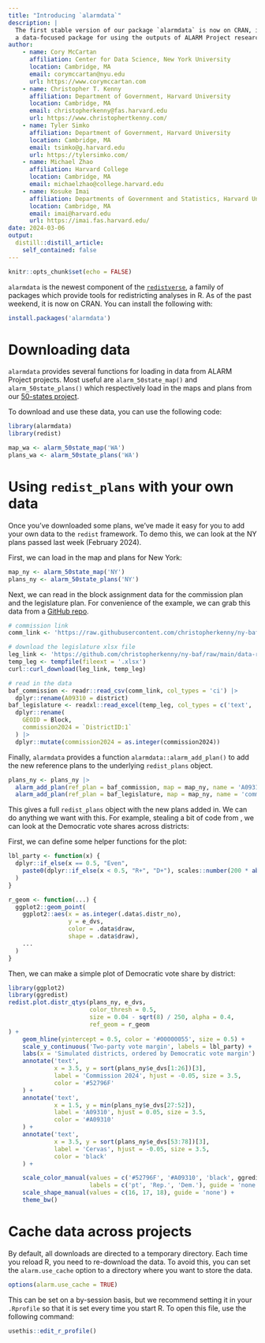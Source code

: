 ```yaml
---
title: "Introducing `alarmdata`"
description: |
  The first stable version of our package `alarmdata` is now on CRAN, introducing
  a data-focused package for using the outputs of ALARM Project research.
author:
    - name: Cory McCartan
      affiliation: Center for Data Science, New York University
      location: Cambridge, MA
      email: corymccartan@nyu.edu
      url: https://www.corymccartan.com
    - name: Christopher T. Kenny
      affiliation: Department of Government, Harvard University
      location: Cambridge, MA
      email: christopherkenny@fas.harvard.edu
      url: https://www.christophertkenny.com/
    - name: Tyler Simko
      affiliation: Department of Government, Harvard University
      location: Cambridge, MA
      email: tsimko@g.harvard.edu
      url: https://tylersimko.com/
    - name: Michael Zhao
      affiliation: Harvard College
      location: Cambridge, MA
      email: michaelzhao@college.harvard.edu
    - name: Kosuke Imai
      affiliation: Departments of Government and Statistics, Harvard University
      location: Cambridge, MA
      email: imai@harvard.edu
      url: https://imai.fas.harvard.edu/
date: 2024-03-06
output:
  distill::distill_article:
    self_contained: false
---
```



```r
knitr::opts_chunk$set(echo = FALSE)
```

`alarmdata` is the newest component of the [`redistverse`](https://alarm-redist.org/redistverse), a family of packages which provide tools for redistricting analyses in R. 
As of the past weekend, it is now on CRAN.
You can install the following with:

```r
install.packages('alarmdata')
```


# Downloading data

`alarmdata` provides several functions for loading in data from ALARM Project projects. 
Most useful are `alarm_50state_map()` and `alarm_50state_plans()` which respectively load in the maps and plans from our [50-states project](https://alarm-redist.org/fifty-states/).

To download and use these data, you can use the following code:

```r
library(alarmdata)
library(redist)

map_wa <- alarm_50state_map('WA')
plans_wa <- alarm_50state_plans('WA')
```


# Using `redist_plans` with your own data

Once you've downloaded some plans, we've made it easy for you to add your own data to the `redist` framework.
To demo this, we can look at the NY plans passed last week (February 2024).

First, we can load in the map and plans for New York:

```r
map_ny <- alarm_50state_map('NY')
plans_ny <- alarm_50state_plans('NY')
```

Next, we can read in the block assignment data for the commission plan and the legislature plan.
For convenience of the example, we can grab this data from a [GitHub repo](https://github.com/christopherkenny/ny-baf). 

```r
# commission link
comm_link <- 'https://raw.githubusercontent.com/christopherkenny/ny-baf/main/data/A09310.csv'

# download the legislature xlsx file
leg_link <- 'https://github.com/christopherkenny/ny-baf/raw/main/data-raw/congressional_plan_equivalency.xlsx'
temp_leg <- tempfile(fileext = '.xlsx')
curl::curl_download(leg_link, temp_leg)

# read in the data
baf_commission <- readr::read_csv(comm_link, col_types = 'ci') |> 
  dplyr::rename(A09310 = district)
baf_legislature <- readxl::read_excel(temp_leg, col_types = c('text', 'text')) |> 
  dplyr::rename(
    GEOID = Block,
    commission2024 = `DistrictID:1`
  ) |> 
  dplyr::mutate(commission2024 = as.integer(commission2024))
```

Finally, `alarmdata` provides a function `alarmdata::alarm_add_plan()` to add the new reference plans to the underlying `redist_plans` object.

```r
plans_ny <- plans_ny |>
  alarm_add_plan(ref_plan = baf_commission, map = map_ny, name = 'A09310') |>
  alarm_add_plan(ref_plan = baf_legislature, map = map_ny, name = 'commission2024')
```

This gives a full `redist_plans` object with the new plans added in.
We can do anything we want with this.
For example, stealing a bit of code from [](), we can look at the Democratic vote shares across districts:

First, we can define some helper functions for the plot:

```r
lbl_party <- function(x) {
  dplyr::if_else(x == 0.5, "Even",
    paste0(dplyr::if_else(x < 0.5, "R+", "D+"), scales::number(200 * abs(x - 0.5), 1))
  )
}

r_geom <- function(...) {
  ggplot2::geom_point(
    ggplot2::aes(x = as.integer(.data$.distr_no),
                 y = e_dvs,
                 color = .data$draw, 
                 shape = .data$draw),
    ...
  )
}
```

Then, we can make a simple plot of Democratic vote share by district:

```r
library(ggplot2)
library(ggredist)
redist.plot.distr_qtys(plans_ny, e_dvs,
                       color_thresh = 0.5,
                       size = 0.04 - sqrt(8) / 250, alpha = 0.4,
                       ref_geom = r_geom
) +
    geom_hline(yintercept = 0.5, color = '#00000055', size = 0.5) +
    scale_y_continuous('Two-party vote margin', labels = lbl_party) +
    labs(x = 'Simulated districts, ordered by Democratic vote margin') +
    annotate('text',
             x = 3.5, y = sort(plans_ny$e_dvs[1:26])[3],
             label = 'Commission 2024', hjust = -0.05, size = 3.5,
             color = '#52796F'
    ) +
    annotate('text',
             x = 1.5, y = min(plans_ny$e_dvs[27:52]),
             label = 'A09310', hjust = 0.05, size = 3.5,
             color = '#A09310'
    ) +
    annotate('text',
             x = 3.5, y = sort(plans_ny$e_dvs[53:78])[3],
             label = 'Cervas', hjust = -0.05, size = 3.5,
             color = 'black'
    ) + 

    scale_color_manual(values = c('#52796F', '#A09310', 'black', ggredist$partisan[2], ggredist$partisan[14]),
                       labels = c('pt', 'Rep.', 'Dem.'), guide = 'none') +
    scale_shape_manual(values = c(16, 17, 18), guide = 'none') +
    theme_bw()
```

# Cache data across projects

By default, all downloads are directed to a temporary directory.
Each time you reload R, you need to re-download the data.
To avoid this, you can set the `alarm.use_cache` option to a directory where you want to store the data.

```r
options(alarm.use_cache = TRUE)
```

This can be set on a by-session basis, but we recommend setting it in your `.Rprofile` so that it is set every time you start R. To open this file, use the following command:

```r
usethis::edit_r_profile()
```
